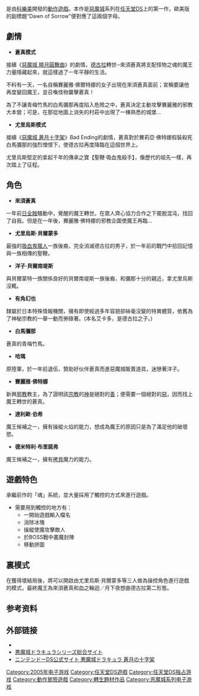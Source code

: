 {{Infobox video game
|title = 恶魔城 苍月十字架
|japanese = 悪魔城ドラキュラ 蒼月の十字架
|english = Castlevania: Dawn of Sorrow
|image = File:Castlevania - Dawn of Sorrow Coverart.jpg
|caption=游戏日版封面
|developer=[[科乐美数码娱乐|科乐美数码娱乐东京]]
|publisher=[[科乐美|科乐美]]
|director=櫛渕敏
|producer=[[五十嵐孝司|五十嵐孝司]]
|writer= 五十嵐孝司
|artist= 山口裕土<br>吉川真一
|composer=木村雅彦<br>[[山根美智|山根美智]]<br>渡辺愉香
|series=[[恶魔城系列|恶魔城系列]]
|platforms=[[任天堂DS|任天堂DS]]<br>[[手机|手机]]
|released={{vgrelease|JP|2005年8月25日<ref name="DoSReleaseSummary">{{cite web|url=http://www.gamespot.com/ds/action/castlevania/similar.html?mode=versions |title=Castlevania: Dawn of Sorrow - Release Summary |publisher=[[GameSpot|GameSpot]] |accessdate=2007-10-18 |deadurl=yes |archiveurl=https://web.archive.org/web/20060115154452/http://www.gamespot.com/ds/action/castlevania/similar.html?mode=versions |archivedate=2006-01-15 }} </ref>|EU|2005年9月30日<ref name="DoSReleaseSummary"/>|NA|2005年10月4日<ref name="DoSReleaseSummary"/>}}
|genre=[[动作冒险游戏|动作冒险]]
|modes=[[单人模式|单人模式]], [[多人模式|多人模式]]
}}
{{vgname|恶魔城 苍月十字架|ja=悪魔城ドラキュラ 蒼月の十字架|en=Castlevania: Dawn of Sorrow}}是由[[科樂美|科樂美]]開發的[[動作遊戲|動作遊戲]]。本作是[[惡魔城|惡魔城]]系列在[[任天堂DS|任天堂DS]]上的第一作，歐美版的副標題“Dawn of Sorrow”便對應了這兩個字母。

== 劇情 ==
*'''蒼真模式'''
接續《[[惡魔城～曉月的圓舞曲～|惡魔城 曉月圓舞曲]]》的劇情，[[德古拉|德古拉]]轉世─來須蒼真將支配怪物之魂的魔王力量隱藏起來，就這樣過了一年平靜的生活。

不料有一天，一名自稱賽麗雅‧佛爾特娜的女子出現在來須蒼真面前；宣稱要讓他再度變回魔王，並召喚怪物襲擊蒼真！

為了不讓青梅竹馬的白馬彌那再度陷入危險之中，蒼真決定主動攻擊賽麗雅的邪教大本營；可是，在那從地圖上消失的村莊中出現了一棟熟悉的城堡...

*'''尤里烏斯模式'''
接續《[[惡魔城_蒼月十字架|惡魔城 蒼月十字架]]》Bad Ending的劇情，蒼真對於賽莉亞‧佛特娜假裝殺死白馬彌那的強烈憎恨下，使德古拉再度降臨在這個世界上。

尤里烏斯堅定的拿起千年的傳承之寶【聖鞭·吸血鬼殺手】，像歷代的祖先一樣，再次踏上了征程。

== 角色 ==

*'''來須蒼真'''
一年前[[日蝕|日全蝕]]騷動中，覺醒的魔王轉世。在眾人齊心協力合作之下擺脫混沌，找回了自我。但是在一年後，賽麗雅‧佛特娜的邪教企圖使魔王再臨...

*'''尤里烏斯‧貝爾蒙多'''
最強的[[吸血鬼|吸血鬼]][[獵人|獵人]]一族後裔，完全消滅德古拉的男子，於一年前的戰鬥中拾回記憶與一族相傳的聖鞭。

*'''洋子‧貝爾南堤斯'''
與貝爾蒙特一族關係良好的貝爾南堤斯一族後裔，和彌那十分的親近，拿尤里烏斯沒輒。

*'''有角幻也'''
隸屬於日本特殊情報機關，擁有即使經過多年容貌卻絲毫沒變的特異體質，依舊為了神秘宗教的一舉一動而勞碌著。(本名艾卡多，是德古拉之子。)

*'''白馬彌那'''
蒼真的青梅竹馬。

*'''哈瑪'''
原陸軍，於一年前退伍，贊助好伙伴蒼真而進惡魔城販賣道具，迷戀著洋子。

*'''賽麗雅‧佛特娜'''
新興[[邪教|邪教]]教主，為了證明該[[宗教|宗教]]的[[神|神]]是絕對的[[善|善]]；便需要一個絕對的[[惡|惡]]，因而找上魔王轉世的蒼真。

*'''達利歐‧伯希'''
魔王候補之一，擁有操縱火焰的能力，想成為魔王的原因只是為了滿足他的破壞慾。

*'''德米特利‧布里諾弗'''
魔王候補之一，擁有[[拷貝|拷貝]]魔力的能力。

== 遊戲特色 ==
承繼前作的「魂」系統，並大量採用了觸控的方式來進行遊戲。
*需要用到觸控的地方有：
**一開始遊戲輸入檔名
**消除冰塊
**操縱使魔攻擊敵人
**於BOSS戰中畫魔封陣
**移動拼圖

== 裏模式 ==
在獲得壞結局後，將可以開啟由尤里烏斯‧貝爾蒙多等三人做為操控角色進行遊戲的模式，最終魔王為來須蒼真和血之輪迴／月下夜想曲德古拉第二形態。

==参考资料==
{{Reflist|2}}

==外部链接==
*{{Wayback |url=http://www.konami.jp/gs/game/dracula_ds/|title=悪魔城ドラキュラ 蒼月の十字架 公式サイト|date=20180912121751}}
*[https://www.konami.com/games/castlevania/jp/ja/ 悪魔城ドラキュラシリーズ総合サイト] {{Wayback|url=https://www.konami.com/games/castlevania/jp/ja/ |date=20190331131129 }}
*[http://www.nintendo.co.jp/ds/software/acvj/ ニンテンドーDS公式サイト 悪魔城ドラキュラ 蒼月の十字架] {{Wayback|url=http://www.nintendo.co.jp/ds/software/acvj/ |date=20201214235533 }}

{{惡魔城}}

{{DEFAULTSORT:Castlevania, Dawn of Sorrow}}
[[Category:2005年电子游戏|Category:2005年电子游戏]]
[[Category:任天堂DS遊戲|Category:任天堂DS遊戲]]
[[Category:任天堂DS独占游戏|Category:任天堂DS独占游戏]]
[[Category:動作冒險遊戲|Category:動作冒險遊戲]]
[[Category:轉生題材作品|Category:轉生題材作品]]
[[Category:恶魔城系列电子游戏|Category:恶魔城系列电子游戏]]